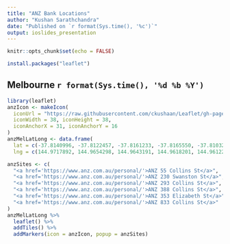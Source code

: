 ```yaml
---
title: "ANZ Bank Locations"
author: "Kushan Sarathchandra"
date: "Published on `r format(Sys.time(), '%c')`"
output: ioslides_presentation
---
```


```r
knitr::opts_chunk$set(echo = FALSE)
```
```r
install.packages("leaflet")
```


## Melbourne  `r format(Sys.time(), '%d %b %Y')`

```r
library(leaflet)
anzIcon <- makeIcon(
  iconUrl = "https://raw.githubusercontent.com/ckushaan/Leaflet/gh-pages/anzLogo.png",
  iconWidth = 38, iconHeight = 38,
  iconAnchorX = 31, iconAnchorY = 16
)
anzMelLatLong <- data.frame(
  lat = c(-37.8140996, -37.8122457, -37.8161233, -37.8165550, -37.8103280, -37.8218039),
  lng = c(144.9717892, 144.9654298, 144.9643191, 144.9618201, 144.9612290, 144.9454881))

anzSites <- c(
  "<a href='https://www.anz.com.au/personal/'>ANZ 55 Collins St</a>",
  "<a href='https://www.anz.com.au/personal/'>ANZ 230 Swanston St</a>",
  "<a href='https://www.anz.com.au/personal/'>ANZ 293 Collins St</a>",
  "<a href='https://www.anz.com.au/personal/'>ANZ 388 Collins St</a>",
  "<a href='https://www.anz.com.au/personal/'>ANZ 353 Elizabeth St</a>",
  "<a href='https://www.anz.com.au/personal/'>ANZ 833 Collins St</a>"
)
anzMelLatLong %>% 
  leaflet() %>%
  addTiles() %>%
  addMarkers(icon = anzIcon, popup = anzSites)
```
